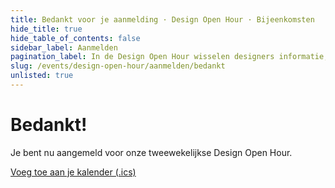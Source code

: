 ```yaml
---
title: Bedankt voor je aanmelding · Design Open Hour · Bijeenkomsten
hide_title: true
hide_table_of_contents: false
sidebar_label: Aanmelden
pagination_label: In de Design Open Hour wisselen designers informatie, inzichten en tips met elkaar uit.
slug: /events/design-open-hour/aanmelden/bedankt
unlisted: true
---
```


# Bedankt!

Je bent nu aangemeld voor onze tweewekelijkse Design Open Hour.

[Voeg toe aan je kalender (.ics)](/design-open-hour/design-open-hour.ics)

